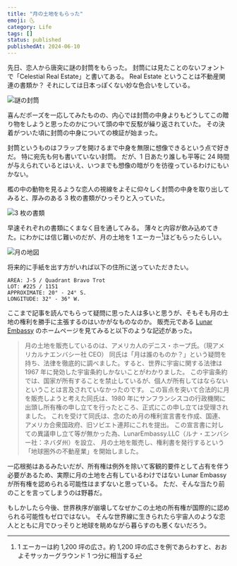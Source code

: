 ```yaml
---
title: "月の土地をもらった"
emoji: 🌜
category: Life
tags: []
status: published
publishedAt: 2024-06-10
---
```


先日、恋人から唐突に謎の封筒をもらった。
封筒には見たことのないフォントで「Celestial Real Estate」と書いてある。
Real Estate ということは不動産関連の書類か？
それにしては日本っぽくない妙な色合いをしている。

![謎の封筒](/images/life/2024-06-10/01.jpg)

喜んだポーズを一応してみたものの、内心では封筒の中身よりもどうしてこの贈り物をしようと思ったのかについて頭の中で反駁が繰り返されていた。
その決着がついた頃に封筒の中身についての検証が始まった。


封筒というものはフラップを開けるまで中身を無限に想像できるという点で好きだ。
特に宛先も何も書いていない封筒。
だが、1 日あたり誰しも平等に 24 時間が与えられているとはいえ、いつまでも想像の暗がりを彷徨っているわけにもいかない。

檻の中の動物を見るような恋人の視線をよそに仰々しく封筒の中身を取り出してみると、厚みのある 3 枚の書類がひっそりと入っていた。

![3 枚の書類](/images/life/2024-06-10/02.jpg "月の土地権利書 / 月の地図 / 月の憲法")

早速それぞれの書類にくまなく目を通してみる。
薄々と内容が飲み込めてきた。にわかには信じ難いのだが、月の土地を 1 エーカー[^1]ほどもらったらしい。

[^1]: 1 エーカーは約 1,200 坪の広さ。約 1,200 坪の広さを例であらわすと、おおよそサッカーグラウンド 1 つ分に相当する

![月の地図](/images/life/2024-06-10/03.jpg "左下の点が私の土地")

将来的に手紙を出す方がいれば以下の住所に送っていただきたい。

```text
AREA: J-5 / Quadrant Bravo Trot
LOT: #225 / 1151
APPROXIMATE: 20° - 24° S.
LONGITUDE: 32° - 36° W.
```

ここまで記事を読んでもらって疑問に思った人は多いと思うが、そもそも月の土地の権利を勝手に主張するのはいかがなものなのか。
販売元である [Lunar Embassy](https://www.lunarembassy.jp) のホームページを見てみると以下のような記述があった。

> 月の土地を販売しているのは、アメリカ人のデニス・ホープ氏。（現アメリカルナエンバシー社 CEO）
> 同氏は「月は誰のものか？」という疑問を持ち、法律を徹底的に調べました。すると、世界に宇宙に関する法律は 1967 年に発効した宇宙条約しかないことがわかりました。
> この宇宙条約では、国家が所有することを禁止しているが、個人が所有してはならないということは言及されていなかったのです。
> この盲点を突いて合法的に月を販売しようと考えた同氏は、1980 年にサンフランシスコの行政機関に出頭し所有権の申し立てを行ったところ、正式にこの申し立ては受理されました。
> これを受けて同氏は、念のため月の権利宣言書を作成、国連、アメリカ合衆国政府、旧ソビエト連邦にこれを提出。
> この宣言書に対しての異議申し立て等が無かった為、LunarEmbassy.LLC（ルナ・エンバシー社：ネバダ州）を設立、
> 月の土地を販売し、権利書を発行するという「地球圏外の不動産業」を開始しました。

一応根拠はあるみたいだが、所有権は例外を除いて客観的要件として占有を伴う必要があるため、実際に月の土地を占有しているわけではない Lunar Embassy が所有権を認められる可能性はまずないと思っている。
ただ、そんな当たり前のことを言ってしまうのは野暮だ。

もしかしたら今後、世界秩序が崩壊してなぜかこの土地の所有権が国際的に認められる可能性もゼロではない。
そんな世界線に生きられたら宇宙人のような恋人とともに月でひっそりと地球を眺めながら暮らすのも悪くないだろう。
